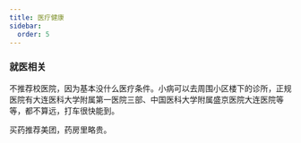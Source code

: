 ```yaml
---
title: 医疗健康
sidebar:
  order: 5
---
```


### 就医相关

不推荐校医院，因为基本没什么医疗条件。小病可以去周围小区楼下的诊所，正规医院有大连医科大学附属第一医院三部、中国医科大学附属盛京医院大连医院等等，都不算远，打车很快能到。

买药推荐美团，药房里略贵。
